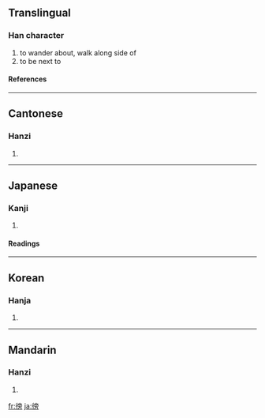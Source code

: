 ==Translingual==
===Han character===
{{Han char|rn=60|rad=彳|as=10|sn=13|four=2022<sub>7</sub>|canj=竹人卜月尸 (HOYBS)}}
# to wander about, walk along side of
# to be next to
====References====
{{Han ref|kx=0370.090|dkj=10200|dj=0696.130|hdz=20839.090|uh=5FAC|ud=24492|bh=B74B|bd=46923}}
----
==Cantonese==
===Hanzi===
{{yue-hanzi|jyut=|y=pong4}}
# {{defn|Cantonese}}
----
==Japanese==
===Kanji===
{{ja-kanji|grade=|rs=彳10}}
# {{defn|Japanese}} 
====Readings====
{{ja-readings|on=[[ほう]] (hō), [[ぼう]] (bō)|kun=[[つきそう]] (tsukisou)}}
----
==Korean==
===Hanja===
{{ko-hanja|hangeul=방|eumhun=|rv=bang|mr=pang|y=pang}}
# {{defn|Korean}}
----
==Mandarin==
===Hanzi===
{{cmn-hanzi|pin=[[páng]] ([[pang2]])|wg=p'ang<sup>2</sup>}}
# {{defn|Mandarin}}

[[fr:徬]]
[[ja:徬]]